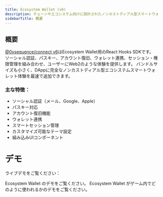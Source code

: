 ```yaml
---
title: Ecosystem Wallet (v6)
description: チェーンやエコシステム向けに設計されたノンカストディアル型スマートウォレットSDKです。
sidebarTitle: 概要
---
```


## 概要
[@0xsequence/connect v6](https://www.npmjs.com/package/@0xsequence/connect/v/6.0.0)はEcosystem Wallet用のReact Hooks SDKです。
ソーシャル認証、パスキー、アカウント復旧、ウォレット連携、セッション・権限管理を組み合わせ、ユーザーにWeb2のような体験を提供します。
バンドルサイズも小さく、DAppに完全なノンカストディアル型エコシステムスマートウォレット体験を最速で追加できます。

### 主な特徴：

- ソーシャル認証（メール、Google、Apple）
- パスキー対応
- アカウント復旧機能
- ウォレット連携
- スマートセッション管理
- カスタマイズ可能なテーマ設定
- 組み込みUIコンポーネント

# デモ
ライブデモをご覧ください：

<Columns cols={2}>
  <Card title="エコシステムウォレット" icon="play" href="https://next-acme-wallet.sequence-dev.app">
    Ecosystem Wallet のデモをご覧ください。
  </Card>

  <Card title="ゲーム内でのEcosystem ウォレット" icon="play" href="https://mining-quest-v3.pages.dev">
    Ecosystem Wallet がゲーム内でどのように使われるかのデモをご覧ください。
  </Card>
</Columns>